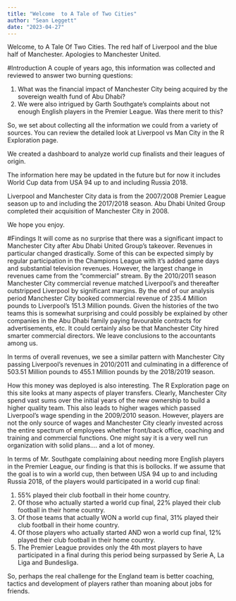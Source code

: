 ```yaml
---
title: "Welcome  to A Tale of Two Cities"
author: "Sean Leggett"
date: "2023-04-27"
---
```


Welcome, to A Tale Of Two Cities. The red half of Liverpool and the blue half of Manchester. Apologies to Manchester United.

#Introduction
A couple of years ago, this information was collected and reviewed to answer two burning questions:

1. What was the financial impact of Manchester City being acquired by the sovereign wealth fund of Abu Dhabi?
2. We were also intrigued by Garth Southgate's complaints about not enough English players in the Premier League. Was there merit to this?

So, we set about collecting all the information we could from a variety of sources. You can review the detailed look at Liverpool vs Man City in the R Exploration page.

We created a dashboard to analyze world cup finalists and their leagues of origin.

The information here may be updated in the future but for now it includes World Cup data from USA 94 up to and including Russia 2018.

Liverpool and Manchester City data is from the 2007/2008 Premier League season up to and including the 2017/2018 season. Abu Dhabi United Group completed their acquisition of Manchester City in 2008.

We hope you enjoy.

#Findings
It will come as no surprise that there was a significant impact to Manchester City after Abu Dhabi United Group's takeover. Revenues in particular changed drastically. Some of this can be expected simply by regular participation in the Champions League with it's added game days and substantial television revenues. However, the largest change in revenues came from the "commercial" stream. By the 2010/2011 season Manchester City commercial revenue matched Liverpool's and thereafter outstripped Liverpool by significant margins. By the end of our analysis period Manchester City booked commercial revenue of 235.4 Million pounds to Liverpool's 151.3 Million pounds. Given the histories of the two teams this is somewhat surprising and could possibly be explained by other companies in the Abu Dhabi family paying favourable contracts for advertisements, etc. It could certainly also be that Manchester City hired smarter commercial directors. We leave conclusions to the accountants among us.

In terms of overall revenues, we see a similar pattern with Manchester City passing Liverpool's revenues in 2010/2011 and culminating in a difference of 503.51 Million pounds to 455.1 Million pounds by the 2018/2019 season.

How this money was deployed is also interesting. The R Exploration page on this site looks at many aspects of player transfers. Clearly, Manchester City spend vast sums over the initial years of the new ownership to build a higher quality team. This also leads to higher wages which passed Liverpool's wage spending in the 2009/2010 season. However, players are not the only source of wages and Manchester City clearly invested across the entire spectrum of employees whether front/back office, coaching and training and commercial functions. One might say it is a very well run organization with solid plans.... and a lot of money.

In terms of Mr. Southgate complaining about needing more English players in the Premier League, our finding is that this is bollocks. If we assume that the goal is to win a world cup, then between USA 94 up to and including Russia 2018, of the players would participated in a world cup final:

1. 55% played their club football in their home country.
2. Of those who actually started a world cup final, 22% played their club football in their home country.
3. Of those teams that actually WON a world cup final, 31% played their club football in their home country.
4. Of those players who actually started AND won a world cup final, 12% played their club football in their home country.
5. The Premier League provides only the 4th most players to have participated in a final during this period being surpassed by Serie A, La Liga and Bundesliga.

So, perhaps the real challenge for the England team is better coaching, tactics and development of players rather than moaning about jobs for friends.

